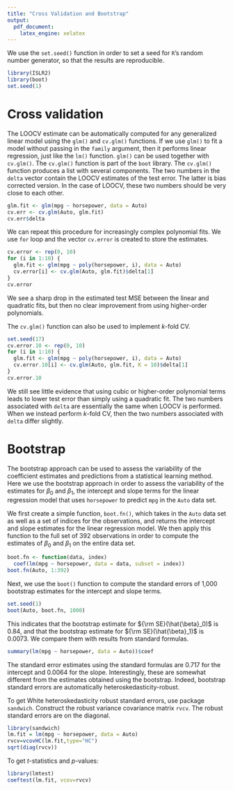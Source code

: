 ```yaml
---
title: "Cross Validation and Bootstrap"
output: 
  pdf_document: 
    latex_engine: xelatex
---
```

We use the `set.seed()` function in order to set a seed for `R`'s random number generator, so that the results are reproducible.
```r
library(ISLR2)
library(boot)
set.seed(1)
```



# Cross validation

The LOOCV estimate can be automatically computed for any generalized linear model   using the `glm()` and `cv.glm()` functions.  If we use `glm()` to fit a model without passing in the `family` argument, then it  performs linear regression, just like the `lm()` function. `glm()` can be used together with `cv.glm()`. The `cv.glm()` function is part of the `boot` library. The `cv.glm()` function produces a list with several components.  The two numbers in the `delta` vector contain the LOOCV estimates of the test error. The latter is bias corrected version. In the case of LOOCV, these two numbers should be very close to each other.
```r
glm.fit <- glm(mpg ~ horsepower, data = Auto)
cv.err <- cv.glm(Auto, glm.fit)
cv.err$delta
```

We can repeat this procedure for increasingly complex polynomial fits. We use `for` loop and the vector `cv.error` is created to store the estimates.

```r
cv.error <- rep(0, 10)
for (i in 1:10) {
  glm.fit <- glm(mpg ~ poly(horsepower, i), data = Auto)
  cv.error[i] <- cv.glm(Auto, glm.fit)$delta[1]
}
cv.error
```
We see a sharp drop in the estimated test MSE between the linear and quadratic fits, but then no clear improvement from using higher-order polynomials.

The `cv.glm()` function can also be used to implement $k$-fold CV.
```r
set.seed(17)
cv.error.10 <- rep(0, 10)
for (i in 1:10) {
  glm.fit <- glm(mpg ~ poly(horsepower, i), data = Auto)
  cv.error.10[i] <- cv.glm(Auto, glm.fit, K = 10)$delta[1]
}
cv.error.10
```
We still see little evidence that using cubic or higher-order polynomial terms leads to lower test error than simply using a quadratic fit. The two numbers associated with `delta` are essentially the same when LOOCV is performed. When we instead perform $k$-fold CV, then the two numbers associated with `delta` differ slightly.

# Bootstrap
The bootstrap approach can be used  to assess the
variability of the coefficient estimates and predictions from a statistical learning method. Here we use the bootstrap approach in order to assess the variability of
the estimates for $\beta_0$ and $\beta_1$, the intercept and slope terms for the linear regression model
that uses  `horsepower` to predict `mpg` in the `Auto` data set.

We first create a simple function, `boot.fn()`, which takes in the
`Auto` data set as well as a set of indices for the observations, and
returns the intercept and slope estimates for the linear regression model. We then apply this function
to the full set of $392$ observations in order to compute the estimates of $\beta_0$ and $\beta_1$ on the entire data set.
```r
boot.fn <- function(data, index)
  coef(lm(mpg ~ horsepower, data = data, subset = index))
boot.fn(Auto, 1:392)
```

Next, we use the `boot()` function to compute the standard errors of 1,000 bootstrap estimates for the intercept and slope terms.
```r
set.seed(1)
boot(Auto, boot.fn, 1000)
```

This indicates that the bootstrap estimate for ${\rm SE}(\hat{\beta}_0)$ is $0.84$, and that the bootstrap estimate for ${\rm SE}(\hat{\beta}_1)$ is $0.0073$. We compare them with results from standard formulas.
```r
summary(lm(mpg ~ horsepower, data = Auto))$coef
```


The standard error estimates using the standard formulas are $0.717$ for the intercept and $0.0064$ for the slope. Interestingly, these are somewhat different from the
estimates obtained using the bootstrap. Indeed, bootstrap standard errors are automatically heteroskedasticity-robust.


To get White heteroskedasticity robust standard errors, use package `sandwich`. Construct the robust variance covariance matrix `rvcv`. The robust standard errors are on the diagonal.
```r
library(sandwich)
lm.fit = lm(mpg ~ horsepower, data = Auto)
rvcv=vcovHC(lm.fit,type="HC")
sqrt(diag(rvcv))
```

To get *t*-statistics and *p*-values:
```r
library(lmtest)
coeftest(lm.fit, vcov=rvcv)
```

